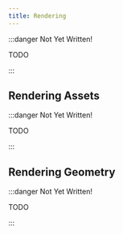 ```yaml
---
title: Rendering
---
```


:::danger Not Yet Written!

TODO

:::

## Rendering Assets

:::danger Not Yet Written!

TODO

:::

## Rendering Geometry

:::danger Not Yet Written!

TODO

:::
